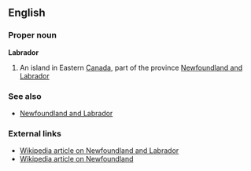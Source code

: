 ==English==
===Proper noun===
'''Labrador'''
#An island in Eastern [[Canada]], part of the province [[Newfoundland and Labrador]]
===See also===
*[[Newfoundland and Labrador]]
===External links===
*[[w:Newfoundland and Labrador|Wikipedia article on Newfoundland and Labrador]]
*[[w:Newfoundland|Wikipedia article on Newfoundland]]